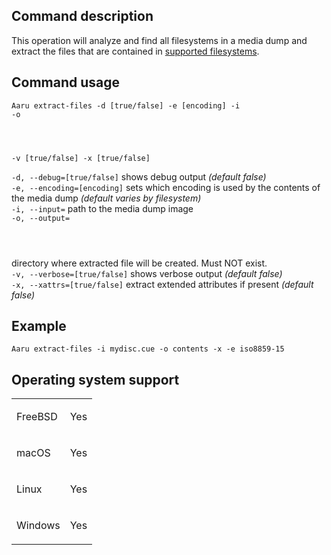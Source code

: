 ==Command description==
This operation will analyze and find all filesystems in a media dump and extract the files that are contained in [[Filesystems-recognized-by-Aaru.md|supported filesystems]].

==Command usage==
<code>Aaru extract-files -d [true/false] -e [encoding] -i <dump> -o <output> -v [true/false] -x [true/false]</code> 

<code>-d, --debug=[true/false]</code> shows debug output ''(default false)''<br />
<code>-e, --encoding=[encoding]</code> sets which encoding is used by the contents of the media dump ''(default varies by filesystem)''<br />
<code>-i, --input=<dump></code> path to the media dump image<br />
<code>-o, --output=<output></code> directory where extracted file will be created. Must NOT exist.<br />
<code>-v, --verbose=[true/false]</code> shows verbose output ''(default false)''<br />
<code>-x, --xattrs=[true/false]</code> extract extended attributes if present ''(default false)''<br />

==Example==
<code>Aaru extract-files -i mydisc.cue -o contents -x -e iso8859-15</code>

==Operating system support==
{|
| FreeBSD
| Yes
|-
| macOS
| Yes
|-
| Linux
| Yes
|-
| Windows
| Yes
|}
